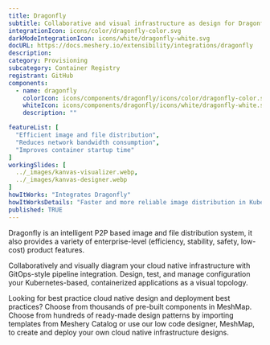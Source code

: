 ```yaml
---
title: Dragonfly
subtitle: Collaborative and visual infrastructure as design for Dragonfly
integrationIcon: icons/color/dragonfly-color.svg
darkModeIntegrationIcon: icons/white/dragonfly-white.svg
docURL: https://docs.meshery.io/extensibility/integrations/dragonfly
description: 
category: Provisioning
subcategory: Container Registry
registrant: GitHub
components:
  - name: dragonfly
    colorIcon: icons/components/dragonfly/icons/color/dragonfly-color.svg
    whiteIcon: icons/components/dragonfly/icons/white/dragonfly-white.svg
    description: ""

featureList: [
  "Efficient image and file distribution",
  "Reduces network bandwidth consumption",
  "Improves container startup time"
]
workingSlides: [
  ../_images/kanvas-visualizer.webp,
  ../_images/kanvas-designer.webp
]
howItWorks: "Integrates Dragonfly"
howItWorksDetails: "Faster and more reliable image distribution in Kubernetes"
published: TRUE
---
```

<p>
Dragonfly is an intelligent P2P based image and file distribution system, it also provides a variety of enterprise-level (efficiency, stability, safety, low-cost) product features.
</p>
<p>
    Collaboratively and visually diagram your cloud native infrastructure with GitOps-style pipeline integration. Design, test, and manage configuration your Kubernetes-based, containerized applications as a visual topology.
</p>
<p>
    Looking for best practice cloud native design and deployment best practices? Choose from thousands of pre-built components in MeshMap. Choose from hundreds of ready-made design patterns by importing templates from Meshery Catalog or use our low code designer, MeshMap, to create and deploy your own cloud native infrastructure designs.
</p>
